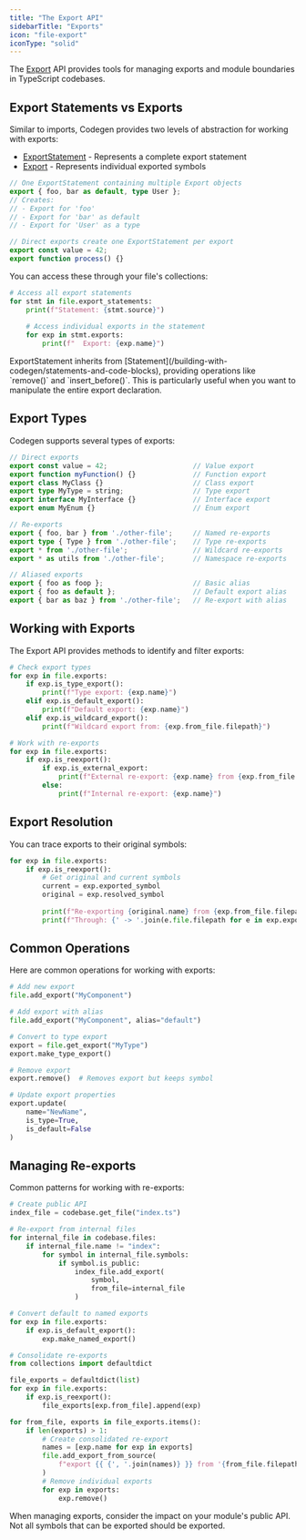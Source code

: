 ```yaml
---
title: "The Export API"
sidebarTitle: "Exports"
icon: "file-export"
iconType: "solid"
---
```


The [Export](/api-reference/core/Export) API provides tools for managing exports and module boundaries in TypeScript codebases.

## Export Statements vs Exports

Similar to imports, Codegen provides two levels of abstraction for working with exports:

- [ExportStatement](/api-reference/core/ExportStatement) - Represents a complete export statement
- [Export](/api-reference/core/Export) - Represents individual exported symbols

```typescript
// One ExportStatement containing multiple Export objects
export { foo, bar as default, type User };
// Creates:
// - Export for 'foo'
// - Export for 'bar' as default
// - Export for 'User' as a type

// Direct exports create one ExportStatement per export
export const value = 42;
export function process() {}
```

You can access these through your file's collections:

```python
# Access all export statements
for stmt in file.export_statements:
    print(f"Statement: {stmt.source}")
    
    # Access individual exports in the statement
    for exp in stmt.exports:
        print(f"  Export: {exp.name}")
```

<Note>
ExportStatement inherits from [Statement](/building-with-codegen/statements-and-code-blocks), providing operations like `remove()` and `insert_before()`. This is particularly useful when you want to manipulate the entire export declaration.
</Note>

## Export Types

Codegen supports several types of exports:

```typescript
// Direct exports
export const value = 42;                     // Value export
export function myFunction() {}              // Function export
export class MyClass {}                      // Class export
export type MyType = string;                 // Type export
export interface MyInterface {}              // Interface export
export enum MyEnum {}                        // Enum export

// Re-exports
export { foo, bar } from './other-file';     // Named re-exports
export type { Type } from './other-file';    // Type re-exports
export * from './other-file';                // Wildcard re-exports
export * as utils from './other-file';       // Namespace re-exports

// Aliased exports
export { foo as foop };                      // Basic alias
export { foo as default };                   // Default export alias
export { bar as baz } from './other-file';   // Re-export with alias
```

## Working with Exports

The Export API provides methods to identify and filter exports:

```python
# Check export types
for exp in file.exports:
    if exp.is_type_export():
        print(f"Type export: {exp.name}")
    elif exp.is_default_export():
        print(f"Default export: {exp.name}")
    elif exp.is_wildcard_export():
        print(f"Wildcard export from: {exp.from_file.filepath}")

# Work with re-exports
for exp in file.exports:
    if exp.is_reexport():
        if exp.is_external_export:
            print(f"External re-export: {exp.name} from {exp.from_file.filepath}")
        else:
            print(f"Internal re-export: {exp.name}")
```

## Export Resolution

You can trace exports to their original symbols:

```python
for exp in file.exports:
    if exp.is_reexport():
        # Get original and current symbols
        current = exp.exported_symbol
        original = exp.resolved_symbol
        
        print(f"Re-exporting {original.name} from {exp.from_file.filepath}")
        print(f"Through: {' -> '.join(e.file.filepath for e in exp.export_chain)}")
```

## Common Operations

Here are common operations for working with exports:

```python
# Add new export
file.add_export("MyComponent")

# Add export with alias
file.add_export("MyComponent", alias="default")

# Convert to type export
export = file.get_export("MyType")
export.make_type_export()

# Remove export
export.remove()  # Removes export but keeps symbol

# Update export properties
export.update(
    name="NewName",
    is_type=True,
    is_default=False
)
```

## Managing Re-exports

Common patterns for working with re-exports:

```python
# Create public API
index_file = codebase.get_file("index.ts")

# Re-export from internal files
for internal_file in codebase.files:
    if internal_file.name != "index":
        for symbol in internal_file.symbols:
            if symbol.is_public:
                index_file.add_export(
                    symbol,
                    from_file=internal_file
                )

# Convert default to named exports
for exp in file.exports:
    if exp.is_default_export():
        exp.make_named_export()

# Consolidate re-exports
from collections import defaultdict

file_exports = defaultdict(list)
for exp in file.exports:
    if exp.is_reexport():
        file_exports[exp.from_file].append(exp)

for from_file, exports in file_exports.items():
    if len(exports) > 1:
        # Create consolidated re-export
        names = [exp.name for exp in exports]
        file.add_export_from_source(
            f"export {{ {', '.join(names)} }} from '{from_file.filepath}'"
        )
        # Remove individual exports
        for exp in exports:
            exp.remove()
```

<Note>
When managing exports, consider the impact on your module's public API. Not all symbols that can be exported should be exported.
</Note> 